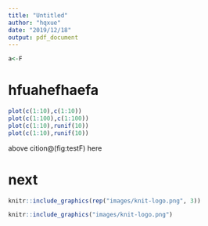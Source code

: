 ```yaml
---
title: "Untitled"
author: "hqxue"
date: "2019/12/18"
output: pdf_document
---
```

```r
a<-F
```


# hfuahefhaefa


```r
plot(c(1:10),c(1:10))
plot(c(1:100),c(1:100))
plot(c(1:10),runif(10))
plot(c(1:10),runif(10))
```

above cition@\ref(fig:testF) here

# next

```r
knitr::include_graphics(rep("images/knit-logo.png", 3))
```

```r
knitr::include_graphics("images/knit-logo.png")
```